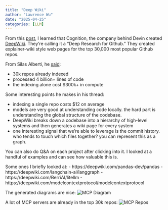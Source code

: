 ```yaml
---
title: "Deep Wiki"
author: "Lawrence Wu"
date: "2025-04-25"
categories: [LLM]
---
```


From this [post](https://x.com/cognition_labs/status/1915816544480989288?s=46&t=Ze-VKnGNxPI5bjU_St2Wbg), I learned that Cognition, the company behind Devin created [DeepWiki](https://deepwiki.com/). They're calling it a "Deep Research for Github." They created explainer-wiki style web pages for the top 30,000 most popular Github repos.

From  Silas Alberti, he [said](https://x.com/silasalberti/status/1915821553465626791):

- 30k repos already indexed
- processed 4 billion+ lines of code
- the indexing alone cost $300k+ in compute 

Some interesting points he makes in his thread:

- indexing a single repo costs $12 on average
- models are very good at understanding code locally. the hard part is understanding the global structure of the codebase. 
- DeepWiki breaks down a codebase into a hierarchy of high-level systems and then generates a wiki page for every system
- one interesting signal that we're able to leverage is the commit history. who tends to touch which files together? you can represent this as a graph.

You can also do Q&A on each project after clicking into it. I looked at a handful of examples and can see how valuable this is.

Some ones I briefly looked at:
- https://deepwiki.com/pandas-dev/pandas
- https://deepwiki.com/langchain-ai/langgraph
- https://deepwiki.com/BerriAI/litellm
 - https://deepwiki.com/modelcontextprotocol/modelcontextprotocol

The generated diagrams are nice:
![MCP Diagram](./deepwiki_mcp_diagram.png)

A lot of MCP servers are already in the top 30k repos:
![MCP Repos](./deepwiki_mcp_repos.png)

 